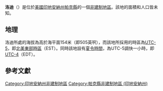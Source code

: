 {{noteTA
|G1=USState
|G2=地名
|G3=Unit
}}
{{Infobox settlement
|official_name            = 洛迪
|native_name = Lodi
|settlement_type          = [[非建制地區|非建制地區]]
|image_skyline            = 
|imagesize                = 
|pushpin_map              = USA Indiana
|pushpin_label            = 洛迪
|pushpin_label_position   = top
|pushpin_map_caption      = 洛迪在印地安納州的位置
|subdivision_type         = [[世界政區索引|國家]]
|subdivision_type1        = [[美国州份|州份]]
|subdivision_type2        = [[印地安納州行政区划|縣]]
|subdivision_name         = [[美国|美国]]
|subdivision_name1        = [[印地安納州|印地安納州]]
|subdivision_name2        = [[帕克縣_(印地安納州)|帕克縣]]
|elevation_ft             = 505
|elevation_m              = 154
|area_total_km2           = 
|area_total_sq_mi         = 
|area_land_km2            = 
|area_land_sq_mi          = 
|area_water_km2           = 
|area_water_sq_mi         = 
|population_as_of         = 2010
|population_footnotes     = 
|population_total         = 
|population_metro         = 
|population_density_km2   = auto
|population_density_sq_mi = auto
|timezone                 = [[北美东部时区|北美东部时区]]
|utc_offset               = -5
|coordinates              = {{coord|39|57|00|N|87|24|21|W|display=inline,title}}
| coor_pinpoint           = 
| coordinates_footnotes   = 
|timezone_DST             = EDT
|utc_offset_DST           = -4
|postal_code_type         = [[美國郵區編號|郵區編號]]
|postal_code              = 47952
|area_code                = {{link-en|电话区号765|Area code 765|765}}
|blank_name = [[地名信息系统|GNIS ID]]
|blank_info = 438217<ref name="GNIS">{{cite gnis|438217|Lodi}}</ref>
}}
'''洛迪'''（{{lang-en|Lodi}}）是位於[[美國|美國]][[印地安納州|印地安納州]][[帕克縣_(印地安納州)|帕克縣]]的一個[[非建制地區|非建制地區]]。該地的面積和人口皆未知。

== 地理 ==
洛迪所處的海拔為高於海平面154米（即505英呎），而該地所採用的時區為[[UTC-5|UTC-5]]，即[[北美東部時區|北美東部時區]]（EST）。同時該地設有[[夏令時間|夏令時間]]，為UTC-5調快一小時，即[[UTC-4|UTC-4]]（EDT）。

== 參考文獻 ==
{{reflist}}

{{帕克縣 (印地安納州)}}

{{DEFAULTSORT:Lodi}}
[[Category:印地安納州非建制地區|Category:印地安納州非建制地區]]
[[Category:帕克縣非建制地區_(印地安納州)|Category:帕克縣非建制地區 (印地安納州)]]

{{Indiana-geo-stub}}
